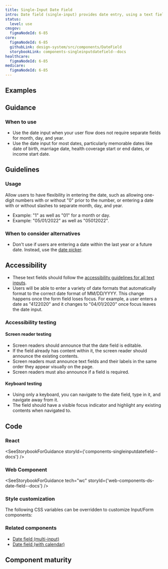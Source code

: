 ```yaml
---
title: Single-Input Date Field
intro: Date field (single-input) provides date entry, using a text field, in a single input.
status:
  level: use
cmsgov:
  figmaNodeId: 6-85
core:
  figmaNodeId: 6-85
  githubLink: design-system/src/components/DateField
  storybookLink: components-singleinputdatefield--docs
healthcare:
  figmaNodeId: 6-85
medicare:
  figmaNodeId: 6-85
---
```


## Examples

<StorybookExample
  componentName="singleInputDateField"
  storyId="components-singleinputdatefield--default"
/>

## Guidance

### When to use

- Use the date input when your user flow does not require separate fields for month, day, and year.
- Use the date input for most dates, particularly memorable dates like date of birth, marriage date, health coverage start or end dates, or income start date.

## Guidelines

### Usage

Allow users to have flexibility in entering the date, such as allowing one-digit numbers with or without "0" prior to the number, or entering a date with or without slashes to separate month, day, and year.

- Example: "1" as well as "01" for a month or day.
- Example: "05/01/2022" as well as "05012022".

### When to consider alternatives

- Don't use if users are entering a date within the last year or a future date. Instead, use the [date picker](/components/date-field/date-picker/).

## Accessibility

- These text fields should follow the [accessibility guidelines for all text inputs](/components/text-field/#guidance).
- Users will be able to enter a variety of date formats that automatically format to the correct date format of MM/DD/YYYY. This change happens once the form field loses focus. For example, a user enters a date as "4122020" and it changes to "04/01/2020" once focus leaves the date input.

### Accessibility testing

#### Screen reader testing

- Screen readers should announce that the date field is editable.
- If the field already has content within it, the screen reader should announce the existing contents.
- Screen readers must announce text fields and their labels in the same order they appear visually on the page.
- Screen readers must also announce if a field is required.

#### Keyboard testing

- Using only a keyboard, you can navigate to the date field, type in it, and navigate away from it.
- The field should have a visible focus indicator and highlight any existing contents when navigated to.

## Code

### React

<SeeStorybookForGuidance storyId={'components-singleinputdatefield--docs'} />

### Web Component

<SeeStorybookForGuidance tech="wc" storyId={'web-components-ds-date-field--docs'} />

### Style customization

The following CSS variables can be overridden to customize Input/Form components:

<ComponentThemeOptions componentname="text-input" />


### Related components

- [Date field (multi-input)](/components/date-field/multi-input-date-field/)
- [Date field (with calendar)](/components/date-field/date-picker/)

## Component maturity

<MaturityChecklist
  a11yStandards={true}
  color={true}
  forcedColors={true}
  screenReaders={true}
  keyboardNavigable={true}
  storybook={true}
  responsive={true}
  spanish={true}
  completeUiKit={false}
  responsiveUiKit={false}
  tokensInCode={true}
  tokensInSketch={true}
/>
